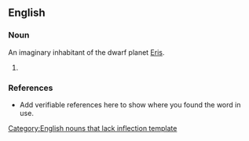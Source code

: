 ==English==

===Noun===
An imaginary inhabitant of the dwarf planet [[Eris]].
{{infl|en|noun}}[[Category:English nouns that lack inflection template]]

# {{substub}}

===References===
* Add verifiable references here to show where you found the word in use.
